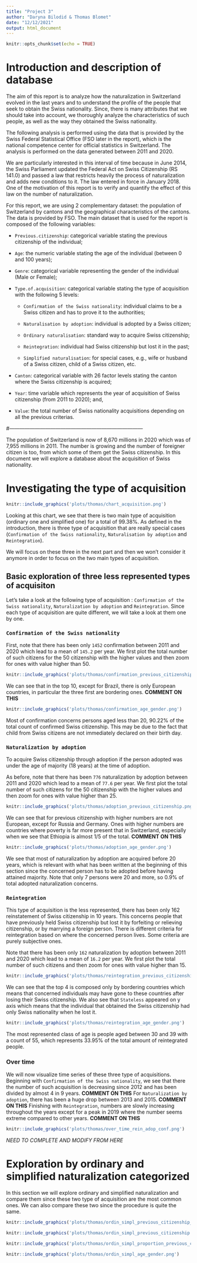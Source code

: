 ```yaml
---
title: "Project 3"
author: "Daryna Bilodid & Thomas Blomet"
date: "12/12/2021"
output: html_document
---
```


```r
knitr::opts_chunk$set(echo = TRUE)
```

# Introduction and description of database

The aim of this report is to analyze how the naturalization in Switzerland evolved in the last years and to understand the profile of the people that seek to obtain the Swiss nationality.
Since, there is many attributes that we should take into account, we thoroughly analyze the characteristics of such people, as well as the way they obtained the Swiss nationality. 

The following analysis is performed using the data that is provided by the Swiss Federal Statistical Office (FSO later in the report), which is the national competence center for official statistics in Switzerland.
The analysis is performed on the data generated between 2011 and 2020. 

We are particularly interested in this interval of time because in June 2014, the Swiss Parliament updated the Federal Act on Swiss Citizenship (RS 141.0) and passed a law that restricts heavily the process of naturalization and adds new conditions to it.
The law entered in force in January 2018.
One of the motivation of this report is to verify and quantify the effect of this law on the number of naturalization. 

For this report, we are using 2 complementary dataset: the population of Switzerland by cantons and the geographical characteristics of the cantons.
The data is provided by FSO.
The main dataset that is used for the report is composed of the following variables:

- `Previous.citizenship`: categorical variable stating the previous citizenship of the individual;

- `Age`: the numeric variable stating the age of the individual (between 0 and 100 years);

- `Genre`: categorical variable representing the gender of the individual (Male or Female);

- `Type.of.acquisition`: categorical variable stating the type of acquisition with the following 5 levels:

  - `Confirmation of the Swiss nationality`: individual claims to be a Swiss citizen and has to prove it to the authorities;
  
  - `Naturalisation by adoption`: individual is adopted by a Swiss citizen;
  
  - `Ordinary naturalisation`: standard way to acquire Swiss citizenship;
  
  - `Reintegration`: individual had Swiss citizenship but lost it in the past;
  
  - `Simplified naturalisation`: for special cases, e.g., wife or husband of a Swiss citizen, child of a Swiss citizen, etc.
  
- `Canton`: categorical variable with 26 factor levels stating the canton where the Swiss citizenship is acquired;

- `Year`: time variable which represents the year of acquisition of Swiss citizenship (from 2011 to 2020); and,

- `Value`: the total number of Swiss nationality acquisitions depending on all the previous criterias.

#------------------------------------------------------------------------------

The population of Switzerland is now of 8,670 millions in 2020 which was of 7,955 millions in 2011.
The number is growing and the number of foreigner citizen is too, from which some of them get the Swiss citizenship.
In this document we will explore a database about the acquisition of Swiss nationality.

# Investigating the type of acquisition

```r
knitr::include_graphics('plots/thomas/chart_acquisition.png')
```

Looking at this chart, we see that there is two main type of acquisition (ordinary one and simplified one) for a total of 99.38%.
As defined in the introduction, there is three type of acquisition that are really special cases (`Confirmation of the Swiss nationality`, `Naturalisation by adoption` and `Reintegration`).

We will focus on these three in the next part and then we won't consider it anymore in order to focus on the two main types of acquisition.

## Basic exploration of three less represented types of acquisiton

Let's take a look at the following type of acquisition : `Confirmation of the Swiss nationality`, `Naturalization by adoption` and `Reintegration`. Since each type of acquisition are quite different, we will take a look at them one by one.

### `Confirmation of the Swiss nationality`

First, note that there has been only `1452` confirmation between 2011 and 2020 which lead to a mean of `145.2` per year. We first plot the total number of such citizens for the 50 citizenship with the higher values and then zoom for ones with value higher than 50.

```r
knitr::include_graphics('plots/thomas/confirmation_previous_citizenship.png')
```

We can see that in the top 10, except for Brazil, there is only European countries, in particular the three first are bordering ones. **COMMENT ON THIS**

```r
knitr::include_graphics('plots/thomas/confirmation_age_gender.png')
```

Most of confirmation concerns persons aged less than 20, 90.22% of the total count of confirmed Swiss citizenship. This may be due to the fact that child from Swiss citizens are not immediately declared on their birth day.

### `Naturalization by adoption`

To acquire Swiss citizenship through adoption if the person adopted was under the age of majority (18 years) at the time of adoption.

As before, note that there has been `776` naturalization by adoption between 2011 and 2020 which lead to a mean of `77.6` per year. We first plot the total number of such citizens for the 50 citizenship with the higher values and then zoom for ones with value higher than 25.

```r
knitr::include_graphics('plots/thomas/adoption_previous_citizenship.png')
```

We can see that for previous citizenship with higher numbers are not European, except for Russia and Germany. Ones with higher numbers are countries where poverty is far more present that in Switzerland, especially when we see that Ethiopia is almost 1/5 of the total. **COMMENT ON THIS**

```r
knitr::include_graphics('plots/thomas/adoption_age_gender.png')
```

We see that most of naturalization by adoption are acquired before 20 years, which is relevant with what has been written at the beginning of this section since the concerned person has to be adopted before having attained majority. Note that only 7 persons were 20 and more, so 0.9% of total adopted naturalization concerns.

### `Reintegration`

This type of acquisition is the less represented, there has been only 162 reinstatement of Swiss citizenship in 10 years. This concerns people that have previously held Swiss citizenship but lost it by forfeiting or relieving citizenship, or by marrying a foreign person. There is different criteria for reintegration based on where the concerned person lives. Some criteria are purely subjective ones.

Note that there has been only `162` naturalization by adoption between 2011 and 2020 which lead to a mean of `16.2` per year. We first plot the total number of such citizens and then zoom for ones with value higher than 15.

```r
knitr::include_graphics('plots/thomas/reintegration_previous_citizenship.png')
```

We can see that the top 4 is composed only by bordering countries which means that concerned individuals may have gone to these countries after losing their Swiss citizenship. We also see that `Stateless` appeared on y axis which means that the individual that obtained the Swiss citizenship had only Swiss nationality when he lost it.

```r
knitr::include_graphics('plots/thomas/reintegration_age_gender.png')
```

The most represented class of age is people aged between 30 and 39 with a count of 55, which represents 33.95% of the total amount of reintegrated people.

### Over time

We will now visualize time series of these three type of acquisitions. Beginning with `Confirmation of the Swiss nationality`, we see that there the number of such acquisition is decreasing since 2012 and has been divided by almost 4 in 9 years. **COMMENT ON THIS** For `Naturalization by adoption`, there has been a huge drop between 2013 and 2015. **COMMENT ON THIS** Finishing with `Reintegration`, numbers are slowly increasing throughout the years except for a peak in 2019 where the number seems extreme compared to other years. **COMMENT ON THIS**

```r
knitr::include_graphics('plots/thomas/over_time_rein_adop_conf.png')
```

*NEED TO COMPLETE AND MODIFY FROM HERE*

# Exploration by ordinary and simplified naturalization categorized

In this section we will explore ordinary and simplified naturalization and compare them since these two type of acquisition are the most common ones. We can also compare these two since the procedure is quite the same.

```r
knitr::include_graphics('plots/thomas/ordin_simpl_previous_citizenship_percentage.png')
```

```r
knitr::include_graphics('plots/thomas/ordin_simpl_previous_citizenship.png')
```

```r
knitr::include_graphics('plots/thomas/ordin_simpl_proportion_previous_citizenship.png')
```

```r
knitr::include_graphics('plots/thomas/ordin_simpl_age_gender.png')
```